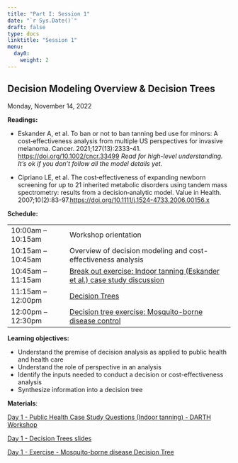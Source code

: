 ```yaml
---
title: "Part I: Session 1"
date: "`r Sys.Date()`"
draft: false
type: docs
linktitle: "Session 1"
menu:
  day0:
    weight: 2
---
```


## Decision Modeling Overview & Decision Trees

Monday, November 14, 2022

**Readings:**

- Eskander A, et al. To ban or not to ban tanning bed use for minors: A cost‐effectiveness analysis from multiple US perspectives for invasive melanoma. Cancer. 2021;127(13):2333-41. [https://doi.org/10.1002/cncr.33499](https://doi.org/10.1002/cncr.33499) *Read for high-level understanding. It’s ok if you don’t follow all the model details yet.*

- Cipriano LE, et al. The cost‐effectiveness of expanding newborn screening for up to 21 inherited metabolic disorders using tandem mass spectrometry: results from a decision‐analytic model. Value in Health. 2007;10(2):83-97.[https://doi.org/10.1111/j.1524-4733.2006.00156.x]( https://doi.org/10.1111/j.1524-4733.2006.00156.x)

**Schedule:**

|                            |            |
|---------------|:-----------------------------------------|
| 10:00am – 10:15am   | Workshop orientation |
| 10:15am – 10:45am  | Overview of decision modeling and cost-effectiveness analysis | 
| 10:45am – 11:15am | [Break out exercise: Indoor tanning (Eskander et al.) case study discussion](../../../Course_Modularization/CDC 2022-23/Day 1 - Public Health Case Study Questions - DARTH Workshop.docx) |
| 11:15am – 12:00pm | [Decision Trees](../../../Course_Modularization/CDC 2022-23/Day 1 - Intro and Decision Trees - CDC 2022.pdf) |
| 12:00pm – 12:30pm | [Decision tree exercise: Mosquito-borne disease control](../../../Course_Modularization/CDC 2022-23/Day 1 - Exercise - Mosquito-borne disease Decision Tree.pdf) |


**Learning objectives:**

- Understand the premise of decision analysis as applied to public health and health care
- Understand the role of perspective in an analysis
- Identify the inputs needed to conduct a decision or cost-effectiveness analysis
- Synthesize information into a decision tree

**Materials**:

[Day 1 - Public Health Case Study Questions (Indoor tanning) - DARTH Workshop](../../../Course_Modularization/CDC 2022-23/Day 1 - Public Health Case Study Questions - DARTH Workshop.docx)

[Day 1 - Decision Trees slides](../../../Course_Modularization/CDC 2022-23/Day 1 - Intro and Decision Trees - CDC 2022.pdf)

[Day 1 - Exercise - Mosquito-borne disease Decision Tree](../../../Course_Modularization/CDC 2022-23/Day 1 - Exercise - Mosquito-borne disease Decision Tree.pdf)


